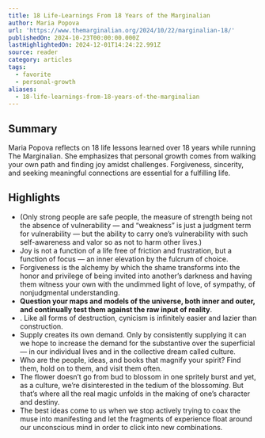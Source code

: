 ```yaml
---
title: 18 Life-Learnings From 18 Years of the Marginalian
author: Maria Popova
url: 'https://www.themarginalian.org/2024/10/22/marginalian-18/'
publishedOn: 2024-10-23T00:00:00.000Z
lastHighlightedOn: 2024-12-01T14:24:22.991Z
source: reader
category: articles
tags:
  - favorite
  - personal-growth
aliases:
  - 18-life-learnings-from-18-years-of-the-marginalian
---
```

## Summary

Maria Popova reflects on 18 life lessons learned over 18 years while running The Marginalian. She emphasizes that personal growth comes from walking your own path and finding joy amidst challenges. Forgiveness, sincerity, and seeking meaningful connections are essential for a fulfilling life.

## Highlights
- (Only strong people are safe people, the measure of strength being not the absence of vulnerability — and “weakness” is just a judgment term for vulnerability — but the ability to carry one’s vulnerability with such self-awareness and valor so as not to harm other lives.)
- Joy is not a function of a life free of friction and frustration, but a function of focus — an inner elevation by the fulcrum of choice.
- Forgiveness is the alchemy by which the shame transforms into the honor and privilege of being invited into another’s darkness and having them witness your own with the undimmed light of love, of sympathy, of nonjudgmental understanding.
- **Question your maps and models of the universe, both inner and outer, and continually test them against the raw input of reality**.
- . Like all forms of destruction, cynicism is infinitely easier and lazier than construction.
- Supply creates its own demand. Only by consistently supplying it can we hope to increase the demand for the substantive over the superficial — in our individual lives and in the collective dream called culture.
- Who are the people, ideas, and books that magnify your spirit? Find them, hold on to them, and visit them often.
- The flower doesn’t go from bud to blossom in one spritely burst and yet, as a culture, we’re disinterested in the tedium of the blossom*ing*. But that’s where all the real magic unfolds in the making of one’s character and destiny.
- The best ideas come to us when we stop actively trying to coax the muse into manifesting and let the fragments of experience float around our unconscious mind in order to click into new combinations.
